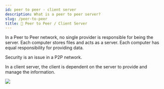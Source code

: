 ```yaml
---
id: peer to peer - client server
description: What is a peer to peer server?
slug: /peer-to-peer
title: 👭 Peer to Peer / Client Server
---
```




In a Peer to Peer network, no single provider is responsible for being the server. Each computer stores files and acts as a server. Each computer has equal responsibility for providing data. 

Security is an issue in a P2P network.


In a client server, the client is dependent on the server to provide and manage the information. 

![](/img/p2p.png)